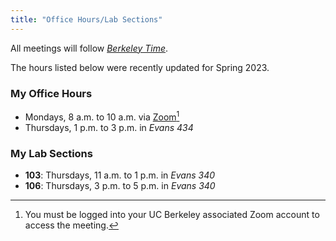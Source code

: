 ```yaml
---
title: "Office Hours/Lab Sections"
---
```


All meetings will follow [*Berkeley Time*](https://www.dailycal.org/2020/09/04/not-all-uc-berkeley-professors-use-berkeley-time-for-online-classes-students-say/).

::: {.callout-caution}
The hours listed below were recently updated for Spring 2023. 
:::

### My Office Hours

-   Mondays, 8 a.m. to 10 a.m. via [Zoom](https://berkeley.zoom.us/j/94387793073)[^1]
-   Thursdays, 1 p.m. to 3 p.m. in *Evans 434*

[^1]: You must be logged into your UC Berkeley associated Zoom account to access the meeting.

### My Lab Sections

-   **103**: Thursdays, 11 a.m. to 1 p.m. in *Evans 340*
-   **106**: Thursdays, 3 p.m. to 5 p.m. in *Evans 340*
